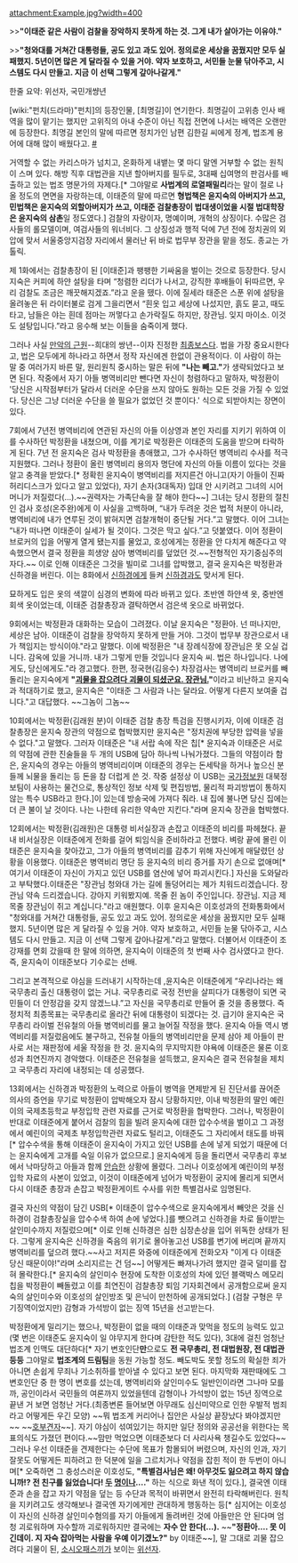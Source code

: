 attachment:Example.jpg?width=400

>>'''"이태준 같은 사람이 검찰을 장악하지 못하게 하는 것. 그게 내가 살아가는 이유야."'''

>>'''"청와대를 거쳐간 대통령들, 공도 있고 과도 있어. 정의로운 세상을 꿈꿨지만 모두 실패했지. 5년이면 많은 게 달라질 수 있을 거야. 약자 보호하고, 서민들 눈물 닦아주고, 시스템도 다시 만들고. 지금 이 선택 그렇게 갚아나갈게."'''

한줄 요약: 위선자, 국민개썅년

[wiki:"펀치(드라마)"펀치]의 등장인물, [최명길]이 연기한다. 최명길이 고위층 인사 배역을 많이 맡기는 했지만 고위직의 아내 수준이 아닌 직접 전면에 나서는 배역은 오랜만에 등장한다. 최명길 본인의 말에 따르면 정치가인 남편 김한길 씨에게 정계, 법조계 용어에 대해 많이 배웠다고. [http://thestar.chosun.com/site/data/html_dir/2014/12/11/2014121103065.html #]

거역할 수 없는 카리스마가 넘치고, 온화하게 내뱉는 몇 마디 말엔 거부할 수 없는 원칙이 스며 있다. 해방 직후 대법관을 지낸 할아버지를 필두로, 3대째 십여명의 판검사를 배출하고 있는 법조 명문가의 자제다.[* 그야말로 '''사법계의 로열패밀리'''라는 말이 절로 나올 정도의 면면을 자랑하는데, 이태준의 말에 따르면 '''형법책은 윤지숙의 아버지가 쓰고, 민법책은 윤지숙의 외할아버지가 쓰고, 이태준 검찰총장이 법대생이었을 시절 법대학장은 윤지숙의 삼촌'''일 정도였다.] 검찰의 자랑이자, 명예이며, 개혁의 상징이다. 수많은 검사들의 롤모델이며, 여검사들의 워너비다. 그 상징성과 행적 덕에 7년 전에 정치권의 외압에 맞서 서울중앙지검장 자리에서 물러난 뒤 바로 법무부 장관을 맡을 정도. 종교는 가톨릭.

제 1화에서는 검찰총장이 된 [이태준]과 팽팽한 기싸움을 벌이는 것으로 등장한다. 당시 지숙은 커피에 하얀 설탕을 타며 “청렴한 리더가 나서고, 강직한 후배들이 뒤따르면, 우리 검찰도 조금은 깨끗해지겠죠.”라고 운을 뗐다. 이에 질세라 태준은 스푼 위에 설탕을 올려놓은 뒤 라이터불로 검게 그을리면서 “흰옷 입고 세상에 나섰지만, 흙도 묻고, 때도 타고, 남들은 야는 흰데 점마는 꺼멓다고 손가락질도 하지만, 장관님. 잊지 마이소. 이것도 설탕입니다.”라고 응수해 보는 이들을 숨죽이게 했다.

그러나 사실 [[만악의 근원]]--희대의 쌍년--이자 진정한 [[최종보스]]다. 법을 가장 중요시한다고, 법은 모두에게 하나라고 하면서 정작 자신에겐 한없이 관용적이다. 이 사람이 하는 말 중 여러가지 바른 말, 원리원칙 중시하는 말은 뒤에 '''"나는 빼고."'''가 생략되었다고 보면 된다. 작중에서 자기 아들 병역비리만 뺀다면 자신이 청렴하다고 말하자, 박정환이 '당신은 시작점부터가 달라서 더러운 수단을 쓰지 않아도 원하는 모든 것을 가질 수 있었다. 당신은 그냥 더러운 수단을 쓸 필요가 없었던 것 뿐이다.' 식으로 되받아치는 장면이 있다. 

7회에서 7년전 병역비리에 연관된 자신의 아들 이상영과 본인 자리를 지키기 위하여 이를 수사하던 박정환을 내쳤으며, 이를 계기로 박정환은 이태준의 도움을 받으며 타락하게 된다. 7년 전 윤지숙은 검사 박정환을 총애했고, 그가 수사하던 병역비리 수사를 적극 지원했다. 그러나 정환이 올린 병역비리 용의자 명단에 자신의 아들 이름이 있다는 것을 알고 충격을 받았다.[* 정확힌 윤지숙이 병역비리를 저지른건 아니고(자기 아들이 진짜 허리디스크가 있다고 알고 있었다), 자기 손자(3대독자) 입대 안 시키려고 그녀의 시어머니가 저질렀다(…).~~권력자는 가족단속을 잘 해야 한다~~] 그녀는 당시 정환의 절친인 검사 호성(온주완)에게 이 사실을 고백하며, “내가 두려운 것은 법적 처분이 아니라, 병역비리에 내가 연루된 것이 밝혀지면 검찰개혁이 중단될 거다.”고 말했다. 이어 그녀는 “내가 떠나면 이태준이 실세가 될 것이다. 그것은 막고 싶다.”고 덧붙였다. 이어 정환이 브로커의 입을 어떻게 열게 됐는지를 물었고, 호성에게는 정환을 안 다치게 해준다고 약속했으면서 결국 정환을 희생양 삼아 병역비리를 덮었던 것.~~전형적인 자기중심주의자다.~~ 이로 인해 이태준은 그것을 빌미로 그녀를 압박했고, 결국 윤지숙은 박정환과 신하경을 버린다. 이는 8화에서 [[신하경]]에게 들켜 [[신하경]]과도 맞서게 된다. 

묘하게도 입은 옷의 색깔이 심경의 변화에 따라 바뀌고 있다. 초반엔 하얀색 옷, 중반엔 회색 옷이었는데, 이태준 검찰총장과 결탁하면서 검은색 옷으로 바뀌었다. 

9회에서는 박정환과 대화하는 모습이 그려졌다. 이날 윤지숙은 "정환아. 넌 떠나지만, 세상은 남아. 이태준이 검찰을 장악하지 못하게 만들 거야. 그것이 법무부 장관으로서 내가 책임지는 방식이야."라고 말했다. 이에 박정환은 "내 장례식장에 장관님은 못 오실 겁니다. 감옥에 있을 거니까. 내가 그렇게 만들 것입니다 윤지숙 씨. 법은 하나입니다. 나에게도, 당신에게도."라 경고했다. 한편, 정국현(김응수) 차장검사는 병역비리 브로커를 빼돌리는 윤지숙에게 '''"[[프리드리히 니체#s-5|괴물을 잡으려다 괴물이 되셨군요. 장관님.]]"'''이라고 비난하고 윤지숙과 적대하기로 했고, 윤지숙은 "이태준 그 사람과 나는 달라요. 어떻게 다른지 보여줄 겁니다."고 대답했다. ~~그놈이 그놈~~

10회에서는 박정환(김래원 분)이 이태준 검찰 총장 특검을 진행시키자, 이에 이태준 검찰총장은 윤지숙 장관의 약점으로 협박했지만 윤지숙은 "정치권에 부당한 압력을 넣을 수 없다."고 말했다. 그러자 이태준은 "내 서랍 속에 작은 칩[* 윤지숙과 이태준은 서로의 약점에 관한 진술들을 두 개의 USB에 담아 하나씩 나눠가졌다. 그들의 약점이라 함은, 윤지숙의 경우는 아들의 병역비리이며 이태준의 경우는 돈세탁을 하거나 높으신 분들께 뇌물을 돌리는 등 돈을 참 더럽게 쓴 것. 작중 설정상 이 USB는 [[국가정보원]] 대북정보팀이 사용하는 물건으로, 통상적인 정보 삭제 및 편집방법, 물리적 파괴방법이 통하지 않는 특수 USB라고 한다.]이 있는데 방송국에 가져다 줘라. 내 집에 불나면 당신 집에는 더 큰 불이 날 것이다. 나는 나한테 유리한 약속만 지킨다."라며 윤지숙 장관을 협박했다.

12회에서는 박정환(김래원)은 대통령 비서실장과 손잡고 이태준의 비리를 파헤쳤다. 끝내 비서실장은 이태준에게 전화를 걸어 퇴임식을 준비하라고 전했다. 벼랑 끝에 몰린 이태준은 윤지숙을 찾아갔고, 그가 아들의 병역비리를 감추기 위해 자신에게 매달렸던 상황을 이용했다. 이태준은 병역비리 명단 등 윤지숙의 비리 증거를 자기 손으로 없애며[* 여기서 이태준이 자신이 가지고 있던 USB를 염산에 넣어 파괴시킨다.] 자신을 도와달라고 부탁했다.이태준은 "장관님 청와대 가는 길에 돌덩어리는 제가 치워드리겠습니다. 장관님 약속 드리겠습니다. 강아지 키워봤지예. 목줄 쥔 놈이 주인입니다. 장관님. 지금 제 목줄 장관님이 쥐고 계십니다."라고 애원했다. 이후 윤지숙은 이호성과의 전화통화에서 "청와대를 거쳐간 대통령들, 공도 있고 과도 있어. 정의로운 세상을 꿈꿨지만 모두 실패했지. 5년이면 많은 게 달라질 수 있을 거야. 약자 보호하고, 서민들 눈물 닦아주고, 시스템도 다시 만들고. 지금 이 선택 그렇게 갚아나갈게."라고 말했다. 더불어서 이태준이 조강재를 면회 갔을때 한 말에 의하면, 윤지숙이 이태준의 첫 번째 사수 검사였다고 한다. 즉, 윤지숙이 이태준보다 기수로는 선배.

그리고 본격적으로 야심을 드러내기 시작하는데 ,윤지숙은 이태준에게 “우리나라는 왜 국무총리 출신 대통령이 없는 거냐. 국무총리로 국정 전반을 살피다가 대통령이 되면 국민들이 더 안정감을 갖지 않겠느냐.”고 자신을 국무총리로 만들어 줄 것을 종용했다. 즉 정치적 최종목표는 국무총리로 올라간 뒤에 대통령이 되겠다는 것. 급기야 윤지숙은 국무총리 라이벌 전유철의 아들 병역비리를 물고 늘어질 작정을 했다. 윤지숙 아들 역시 병역비리를 저질렀음에도 불구하고, 전유철 아들의 병역비리만을 문제 삼아 제 아들이 판사로 서는 재판정에 세울 작정을 한 것. 윤지숙의 무지막지한 야욕에 이태준은 물론 이호성과 최연진까지 경악했다. 이태준은 전유철을 설득했고, 윤지숙은 결국 전유철을 제치고 국무총리 자리에 내정되는 데 성공했다.

13회에서는 신하경과 박정환의 노력으로 아들이 병역을 면제받게 된 진단서를 끊어준 의사의 증언을 무기로 박정환이 압박해오자 잠시 당황하지만, 이내 박정환의 딸인 예린이의 국제초등학교 부정입학 관련 자료를 근거로 박정환을 협박한다. 그러나, 박정환이 반대로 이태준에게 붙어서 검찰의 힘을 빌려 윤지숙에 대한 압수수색을 벌이고 그 과정에서 예린이의 국제초 부정입학관련 자료도 털리고, 이태준도 그 자리에서 태도를 바꿔[* 압수수색을 통해 이태준이 윤지숙이 가지고 있던 USB를 손에 넣게 되었기 때문에 더는 윤지숙에게 고개를 숙일 이유가 없으므로.] 윤지숙에게 등을 돌리면서 국무총리 후보에서 낙마당하고 아들과 함께 [[안습]]한 상황에 몰렸다. 그러나 이호성에게 예린이의 부정입학 자료의 사본이 있었고, 이것이 이태준에게 넘어가 박정환이 궁지에 몰리게 되면서 다시 이태준 총장과 손잡고 박정환게이트 수사를 위한 특별검사로 임명된다.

결국 자신의 약점이 담긴 USB[* 이태준이 압수수색으로 윤지숙에게서 빼앗은 것을 신하경이 검찰총장실을 압수수색 하여 손에 넣었다.]를 뺏으려고 신하경을 차로 들이받는 살인미수까지 저질렀으며[* 이로 인해 신하경은 심한 심장손상을 입어 위독한 상태가 된다. 그렇게 윤지숙은 신하경을 죽음의 위기로 몰아놓고선 USB를 변기에 버리며 끝까지 병역비리를 덮으려 했다.~~사고 저지른 와중에 이태준에게 전화오자 "이게 다 이태준 당신 때문이야!"라며 소리지르는 건 덤~~] 어떻게든 빠져나가려 했지만 결국 덜미를 잡혀 몰락한다.[* 윤지숙의 살인미수 현장에 도착한 이호성의 차에 있던 블랙박스 메모리칩을 박정환이 빼돌렸고 이를 최연진이 검찰총장 퇴임 기자회견에서 공개함으로써 윤지숙의 살인미수와 이호성의 살인방조 및 은닉이 만천하에 공개되었다.] (검찰 구형은 무기징역이었지만) 감형과 가석방이 없는 징역 15년을 선고받는다.

박정환에게 밀리기는 했으나, 박정환이 없을 때의 이태준과 맞먹을 정도의 능력도 있고(몇 번은 이태준도 윤지숙이 일 야무지게 한다며 감탄한 적도 있다), 3대에 걸친 엄청난 법조계 인맥도 대단하다[* 자기 변호인단'''만'''으로도 '''전 국무총리, 전 대법원장, 전 대법관 등등''' 그야말로 '''법조계의 드림팀'''을 동원 가능할 정도. 빼도박도 못할 정도의 확실한 죄가 아니면 손쉽게 무죄나 기소취하를 받아낼 수 있다고 보면 된다. 마지막화 재판때에도 그 변호인단 중 한 명이 변호를 섰는데, 병역비리와 살인미수도 일반인이라면 그나마 모를까, 공인이라서 국민들의 여론까지 있었을텐데 감형이나 가석방이 없는 15년 징역으로 끝낸 거 보면 엄청난 거다.(최종변론 들어보면 아무래도 심신미약으로 인한 우발적 범죄라고 어떻게든 우긴 모양) ~~뭐 법조계 커리어나 집안은 사실상 끝장났다 봐야겠지만~~ ~~[[호부견자]]~~]. 자기 야심이 섞여있기는 하지만 일단 정의와 공공선을 위한다는 목표의식도 가졌던 편이다.~~맘만 먹었으면 이태준보다 더 사리사욕 챙길수도 있었다~~ 그러나 우선 이태준을 견제한다는 수단에 목표가 함몰되어 버렸으며, 자신의 인과, 자기 잘못도 어떻게든 피하려고 한 덕분에 일을 그르치거나 약점을 잡힌 적이 한 두번이 아니며[* 오죽하면 그 충성스러운 이호성도, '''"특별검사님은 왜! 아무것도 잃으려고 하지 않습니까!? 전 친구를 잃었습니다! [[박정환(펀치)|두]] [[신하경|명]]이나…."''' 하는 식으로 화낸 적이 있다.], 결국엔 이태준과 손을 잡고 자기 약점을 덮는 등 수단과 목적이 바뀌면서 완전히 타락해버린다. 원칙을 지키려고도 생각해보나 결국엔 자기에게만 관대하게 행동하는 등[* 심지어는 이호성이 자신의 신하경 살인미수혐의를 자기 아들에게 돌려버린 것에 아들만은 안 된다며 엄청 괴로워하며 자수할까 괴로워하지만 결국에는 '''자수 안 한다(…).''' ~~'''"정환아…. 못 이긴데이. 지 자슥 잡아먹는 사람을 우예 이기겠노?"''' by 이태준~~], 말 그대로 괴물 잡으려다 괴물이 된, [[소시오패스]]끼가 보이는 [[위선자]].
